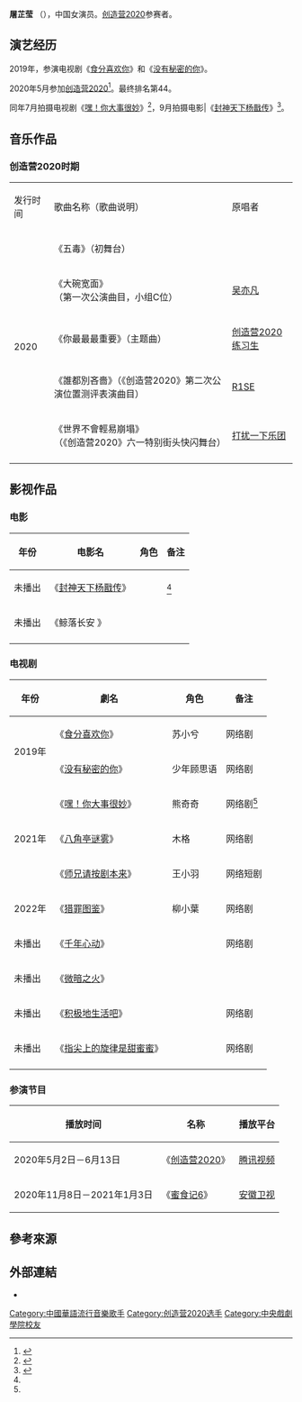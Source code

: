 {{藝人
| 姓名 = 屠芷莹
| 類型 = 女演员
| 國籍 = {{PRC}}
| 出生地點 = {{CHN}}[[安徽|安徽]]
| 出生日期 = {{birth date and age|1999|10|16}}
| 职业 = 演员
| 語言 =[[普通话|普通话]]
| 代表作 = 《[[食分喜欢你|食分喜欢你]]》
|教育程度=[[中央戏剧学院|中央戏剧学院]]戏剧表演系
| 经纪公司 = 玉衡星場
|出道日期=2019年至今
}}

'''屠芷莹''' （{{bd|1999年|10月16日}}），中国女演员。[[创造营2020|创造营2020]]参赛者。

== 演艺经历 ==
2019年，参演电视剧《[[食分喜欢你|食分喜欢你]]》和《[[没有秘密的你|没有秘密的你]]》。

2020年5月参加[[创造营2020|创造营2020]]<ref>{{cite web|url=https://v.qq.com/x/star/8259243?tabid=2|title=屠芷莹doki|website=腾讯视频}}</ref>。最终排名第44。

同年7月拍摄电视剧《[[嘿！你大事很妙|嘿！你大事很妙]]》<ref name="#1">{{cite web|url=http://ent.dzwww.com/ds/202007/t20200720_6278309.htm|title=电视剧《嘿！你大事很妙》大理开机|website=大众网}}</ref>，9月拍摄电影|《[[封神天下杨戬传|封神天下杨戬传]]》<ref name="#2">{{cite web|url=http://www.xinhuanet.com/ent/2020-09/21/c_1126520230.htm|title=电影《封神天下杨戬传》开机|website=新华网}}</ref>。

==音乐作品==
=== 创造营2020时期 ===
{|class="wikitable"style=text-align:center;font-size:97%
|-style=background:pink;font-weight:bold
|发行时间 || 歌曲名称（歌曲说明）|| 原唱者 
|-
| rowspan="8"|2020
|《五毒》（初舞台）
| 
|-
|《大碗宽面》<br/>（第一次公演曲目，小组C位）
| [[吴亦凡|吴亦凡]]
|-
| 《你最最最重要》（主题曲）
| [[创造营2020|创造营2020练习生]]
|-
|《誰都別吝嗇》（《创造营2020》第二次公演位置测评表演曲目）
|[[R1SE|R1SE]]
|-
| 《世界不會輕易崩塌》<br/>（《创造营2020》六一特别街头快闪舞台）
|[[打扰一下乐团|打扰一下乐团]]
|-
|}

==影视作品==
===电影===
{|class="wikitable" 
!年份
!电影名
!角色
!备注
|-
|未播出
|《[[封神天下杨戬传|封神天下杨戬传]]》
|
|<ref name="#2"/>
|-
|未播出
|《鲸落长安 》
|
|
|-
|}

===电视剧===
{|class="wikitable" 
!年份
!劇名
!角色
!备注
|-
|rowspan=2|2019年
|《[[食分喜欢你|食分喜欢你]]》
|苏小兮
|网络剧
|-
|《[[没有秘密的你|没有秘密的你]]》
|少年顾思语
|网络剧
|-
|rowspan=3|2021年
|《[[嘿！你大事很妙|嘿！你大事很妙]]》
|熊奇奇
|网络剧<ref name="#1"/>
|-
|《[[八角亭谜雾|八角亭谜雾]]》
|木格
|网络剧
|-
|《[[师兄请按剧本来|师兄请按剧本来]]》
|王小羽
|网络短剧
|-
|rowspan=1|2022年
|《[[猎罪图鉴|猎罪图鉴]]》
|柳小葉
|网络剧
|-
|未播出
|《[[千年心动|千年心动]]》
|
|网络剧
|-
|未播出
|《[[微暗之火|微暗之火]]》
|
|
|-
|未播出
|《[[积极地生活吧|积极地生活吧]]》
|
|网络剧
|-
|未播出
|《[[指尖上的旋律是甜蜜蜜|指尖上的旋律是甜蜜蜜]]》
|
|网络剧
|-
|}

=== 参演节目 ===
{|class=wikitable style=text-align:center
! 播放时间 !! 名称 !! 播放平台
|-
|2020年5月2日－6月13日||《[[创造营2020|创造营2020]]》||[[腾讯视频|腾讯视频]]
|-
|2020年11月8日－2021年1月3日||《[[蜜食记#第六季|蜜食记6]]》||[[安徽卫视|安徽卫视]]
|}

== 參考來源 ==
{{reflist|2}}
== 外部連結 ==
* {{Sinaweibo|6297583933}}


{{创造营2020}}


[[Category:中國華語流行音樂歌手|Category:中國華語流行音樂歌手]]
[[Category:创造营2020选手|Category:创造营2020选手]]
[[Category:中央戲劇學院校友|Category:中央戲劇學院校友]]
